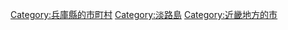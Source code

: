 [[Category:兵庫縣的市町村|Category:兵庫縣的市町村]]
[[Category:淡路島|Category:淡路島]]
[[Category:近畿地方的市|Category:近畿地方的市]]
{{DEFAULTSORT:Sumoto}}